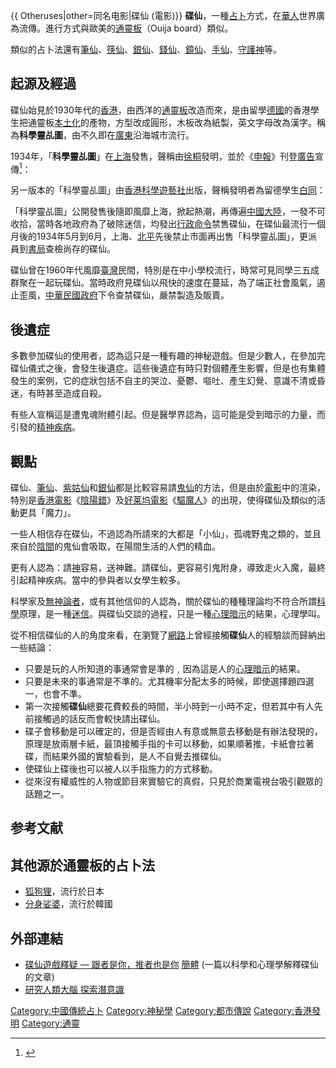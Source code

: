 {{ Otheruses|other=同名电影|碟仙 (電影)}} 
{{Multiple issues|
{{Original research|条目|date=2009年11月}}
{{Copy edit|time=2021-04-17T10:01:38+00:00}}

{{Overlinked|time=2021-04-17T10:01:38+00:00}}
}}
'''碟仙'''，一種[[占卜|占卜]]方式，在[[華人|華人]]世界廣為流傳。進行方式與歐美的[[通靈板|通靈板]]（Ouija board）類似。

類似的占卜法還有[[筆仙|筆仙]]、[[筷仙|筷仙]]、[[銀仙|銀仙]]、[[錢仙|錢仙]]、[[鏡仙|鏡仙]]、[[手仙|手仙]]、[[守護神_(靈轉)|守護神]]等。

== 起源及經過 ==
碟仙始見於1930年代的[[香港|香港]]，由西洋的[[通靈板|通靈板]]改造而來，是由留學[[德國|德國]]的香港學生把通靈板[[本土化|本土化]]的產物，方型改成圓形，木板改為紙製，英文字母改為漢字。稱為'''科學靈乩圖'''，由不久即在[[廣東|廣東]]沿海城市流行。

1934年，「'''科學靈乩圖'''」在[[上海|上海]]發售，聲稱由[[徐桐|徐桐]]發明，並於《[[申報|申報]]》刊登[[廣告|廣告]]宣傳<ref name="碟1">{{Cite web |url=https://medium.com/%E6%98%9F%E6%98%9F%E8%88%87%E9%9B%A8/%E7%A2%9F%E4%BB%99-%E5%BE%9E%E8%A5%BF%E6%96%B9%E5%BC%95%E9%80%B2%E7%9A%84%E8%88%B6%E4%BE%86%E5%93%81-a90392273186 |title=「碟仙」：從西方引進的舶來品|accessdate=2021-04-08 |author= 江偉廷|date= |work=|publisher=|language=}}</ref>：
{{Cquote2|神軍突起，科學靈乩圖！每套特價大洋二角，徐桐先生發明，只用一隻普通碟子，就能與神鬼談話！無迷信意味，全憑科學新法。投機進退、人事休咎、頭獎號碼、時局安危、貨物失竊、謀事得失……只要一問，都能明白答出！人手一卷勝得萬能的顧問！南洋廣東，早已風行，今新到上海，老少男女均可隨時隨地施乩。不怕你不信，只怕你不試！

注意：碟乩係中國留德科學界徐桐先生所發明，無神怪意味，全憑科學新法施乩。市上所有神仙作用者，全係假冒。既憑科學，何來神仙？用者購時，務要認明徐桐先生原編，以免偽貨誤人。}}

另一版本的「科學靈乩圖」由[[香港科學遊藝社|香港科學遊藝社]]出版，聲稱發明者為留德學生[[白同|白同]]：
{{Cquote2|留德白同经多年研究所发明，纯用科学方法构就，丝毫不带迷信作用。}}

「科學靈乩圖」公開發售後隨即風靡上海，掀起熱潮，再傳遍[[中國大陸|中國大陸]]，一發不可收拾，當時各地政府為了破除迷信，均發出[[行政命令|行政命令]]禁售碟仙，在碟仙最流行一個月後的1934年5月到6月，上海、[[北平|北平]]先後禁止市面再出售「科學靈乩圖」，更派員到[[書局|書局]]查檢尚存的碟仙。

碟仙曾在1960年代風靡[[臺灣|臺灣]]民間，特別是在中小學校流行，時常可見同學三五成群聚在一起玩碟仙。當時政府見碟仙以飛快的速度在蔓延，為了端正社會風氣，遏止歪風，[[中華民國政府|中華民國政府]]下令查禁碟仙，嚴禁製造及販賣。

==後遺症==
多數參加碟仙的使用者，認為這只是一種有趣的神秘遊戲。但是少數人，在參加完碟仙儀式之後，會發生後遺症。這些後遺症有時只對個體產生影響，但是也有集體發生的案例，它的症狀包括不自主的哭泣、憂鬱、嘔吐、產生幻覺、意識不清或昏迷，有時甚至造成自殺。

有些人宣稱這是遭鬼魂附體引起。但是醫學界認為，這可能是受到暗示的力量，而引發的[[精神疾病|精神疾病]]。

==觀點==
碟仙、[[筆仙|筆仙]]、[[紫姑仙|紫姑仙]]和[[銀仙|銀仙]]都是比較容易請[[鬼|鬼]][[仙|仙]]的方法，但是由於[[電影|電影]]中的渲染，特別是[[香港電影|香港電影]]《[[陰陽錯|陰陽錯]]》及[[好莱坞電影|好莱坞電影]]《[[驅魔人|驅魔人]]》的出現，使得碟仙及類似的活動更具「魔力」。

一些人相信存在碟仙，不過認為所請來的大都是「小仙」，孤魂野鬼之類的，並且來自於[[陰間|陰間]]的鬼仙會吸取，在陽間生活的人們的精血。

更有人認為：請[[神|神]]容易，送神難。請碟仙，更容易引鬼附身，導致走火入魔，最終引起精神疾病。當中的參與者以女學生較多。

科學家及[[無神論者|無神論者]]，或有其他信仰的人認為，關於碟仙的種種理論均不符合所謂[[科學|科學]]原理，是一種[[迷信|迷信]]。與碟仙交談的過程，只是一種[[心理暗示|心理暗示]]的結果，心理學叫{{link-en|ideomotor effect|Ideomotor phenomenon}}。

從不相信碟仙的人的角度來看，在瀏覽了[[網路|網路]]上曾經接觸'''碟仙'''人的經驗談而歸納出一些結論：
*只要是玩的人所知道的事通常會是準的﹐因為這是人的[[心理暗示|心理暗示]]的結果。
*只要是未來的事通常是不準的。尤其機率分配太多的時候，即使選擇題四選一，也會不準。
*第一次接觸'''碟仙'''總要花費較長的時間，半小時到一小時不定，但若其中有人先前接觸過的話反而會較快請出碟仙。
*碟子會移動是可以確定的，但是否經由人有意或無意去移動是有辦法發現的，原理是放兩層卡紙，最頂接觸手指的卡可以移動，如果順著推，卡紙會拉著碟，而結果外國的實驗看到，是人不自覺去推碟仙。
*使碟仙上碟後也可以被人以手指施力的方式移動。
*從來沒有權威性的人物或節目來實驗它的真假，只見於商業電視台吸引觀眾的話題之一。{{fact}}

==参考文献==
{{reflist}}

== 其他源於通靈板的占卜法 ==
*[[狐狗狸|狐狗狸]]，流行於日本
*[[分身娑婆|分身娑婆]]，流行於韓國

==外部連結==
*[http://www.phy.hk/wiki/dipsin.pdf 碟仙遊戲釋疑 — 跟者是你，推者也是你] {{Wayback|url=http://www.phy.hk/wiki/dipsin.pdf |date=20070927204252 }}[http://www.phy.hk/wiki/dipsin2.pdf  簡體] {{Wayback|url=http://www.phy.hk/wiki/dipsin2.pdf |date=20070927205413 }} (一篇以科學和心理學解釋碟仙的文章)
*[http://www.ntdtv.com/xtr/b5/2014/03/07/a1076310.html 研究人類大腦 探索潛意識] {{Wayback|url=http://www.ntdtv.com/xtr/b5/2014/03/07/a1076310.html |date=20160312040915 }}

[[Category:中國傳統占卜|Category:中國傳統占卜]]
[[Category:神秘學|Category:神秘學]]
[[Category:都市傳說|Category:都市傳說]]
[[Category:香港發明|Category:香港發明]]
[[Category:通靈|Category:通靈]]